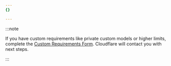 ```yaml
---
{}

---
```


:::note

If you have custom requirements like private custom models or higher limits, complete the [Custom Requirements Form](https://forms.gle/axnnpGDb6xrmR31T6). Cloudflare will contact you with next steps.

:::
